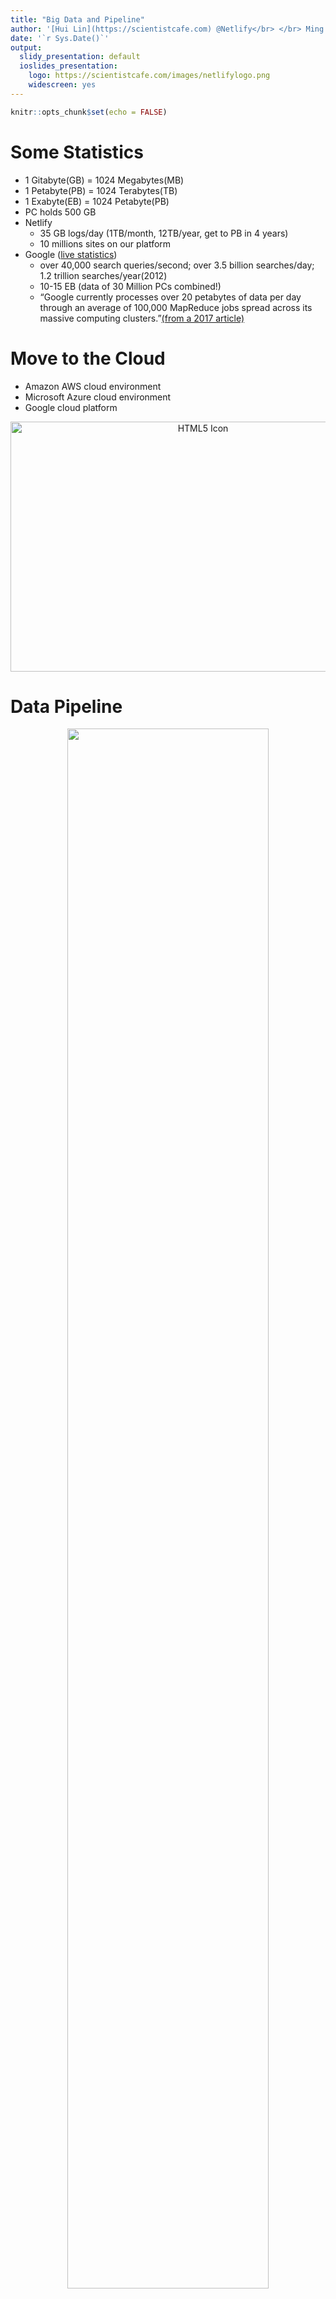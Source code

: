 ```yaml
---
title: "Big Data and Pipeline"
author: '[Hui Lin](https://scientistcafe.com) @Netlify</br> </br> Ming Li @Amazon'
date: '`r Sys.Date()`'
output:
  slidy_presentation: default
  ioslides_presentation:
    logo: https://scientistcafe.com/images/netlifylogo.png
    widescreen: yes
---
```


```r
knitr::opts_chunk$set(echo = FALSE)
```

# Some Statistics

- 1 Gitabyte(GB) = 1024 Megabytes(MB) 
- 1 Petabyte(PB) = 1024 Terabytes(TB) 
- 1 Exabyte(EB) = 1024 Petabyte(PB) 
- PC holds 500 GB
- Netlify
    - 35 GB logs/day (1TB/month, 12TB/year, get to PB in 4 years)
    - 10 millions sites on our platform
- Google ([live statistics](http://www.internetlivestats.com/google-search-statistics/))
    - over 40,000 search queries/second; over 3.5 billion searches/day; 1.2 trillion searches/year(2012) 
    - 10-15 EB (data of 30 Million PCs combined!)
    - "Google currently processes over 20 petabytes of data per day through an average of 100,000 MapReduce jobs spread across its massive computing clusters."[(from a 2017 article)](https://www.heshmore.com/how-much-data-does-google-handle/)
 
# Move to the Cloud

- Amazon AWS cloud environment
- Microsoft Azure cloud environment
- Google cloud platform

<center>
<img src="../../IDAD2019/03BigDataCloudPlatform/images/BirthdayDog.gif" alt="HTML5 Icon" style="width:600px;height:400px;">
</center>

# Data Pipeline

<center>
![](images/nf_pipeline.png){width=80%}
</center>

# Data Science Types v.s Needs

<img src="../01Introduction/images/ds_types.PNG" alt="HTML5 Icon" style="width:1000px;height:500px;">

# Hadoop/MapReduce/Spark

<center>
![](../03BigDataCloudPlatform/images/HDFS.png){width=80%}
</center>
